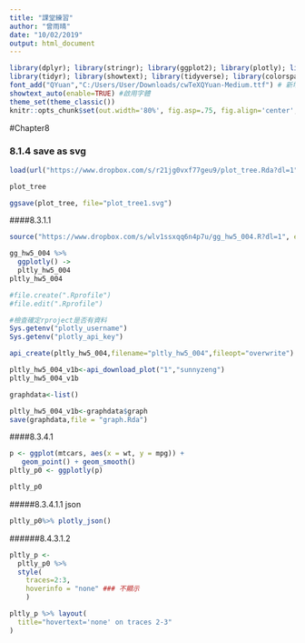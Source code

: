 ```yaml
---
title: "課堂練習"
author: "曾雨晴"
date: "10/02/2019"
output: html_document
---
```

```r
library(dplyr); library(stringr); library(ggplot2); library(plotly); library(lubridate); library(readr); library(colorspace); library(grDevices); library(shiny); library(shinyjs); library(scales)
library(tidyr); library(showtext); library(tidyverse); library(colorspace)
font_add("QYuan","C:/Users/User/Downloads/cwTeXQYuan-Medium.ttf") # 新增字體
showtext_auto(enable=TRUE) #啟用字體
theme_set(theme_classic())
knitr::opts_chunk$set(out.width='80%', fig.asp=.75, fig.align='center', fig.showtext=T)
```

#Chapter8

### 8.1.4 save as svg
```r
load(url("https://www.dropbox.com/s/r21jg0vxf77geu9/plot_tree.Rda?dl=1"))

plot_tree

ggsave(plot_tree, file="plot_tree1.svg")
```

####8.3.1.1

```r
source("https://www.dropbox.com/s/wlv1ssxqq6n4p7u/gg_hw5_004.R?dl=1", encoding = "utf-8")
```

```r
gg_hw5_004 %>%
  ggplotly() ->
  pltly_hw5_004
pltly_hw5_004
```

```r
#file.create(".Rprofile")
#file.edit(".Rprofile") 
```

```r
#檢查確定rproject是否有資料
Sys.getenv("plotly_username")
Sys.getenv("plotly_api_key")
```

```r
api_create(pltly_hw5_004,filename="pltly_hw5_004",fileopt="overwrite") -> Meta_pltly_hw5_004
```

```r
pltly_hw5_004_v1b<-api_download_plot("1","sunnyzeng")
pltly_hw5_004_v1b
```

```r
graphdata<-list()

pltly_hw5_004_v1b<-graphdata$graph
save(graphdata,file = "graph.Rda")
```

####8.3.4.1
```r
p <- ggplot(mtcars, aes(x = wt, y = mpg)) +
   geom_point() + geom_smooth()
pltly_p0 <- ggplotly(p)

pltly_p0
```
#####8.3.4.1.1 json
```r
pltly_p0%>% plotly_json()
```
######8.4.3.1.2
```r
pltly_p <- 
  pltly_p0 %>% 
  style(
    traces=2:3,
    hoverinfo = "none" ### 不顯示
    ) 

pltly_p %>% layout(
  title="hovertext='none' on traces 2-3"
)
```

